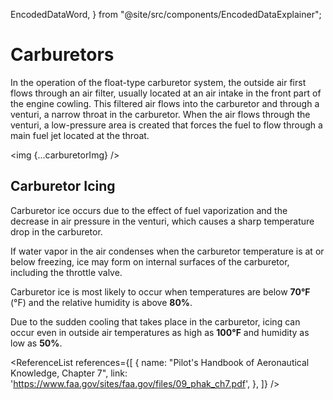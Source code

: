   EncodedDataWord,
} from "@site/src/components/EncodedDataExplainer";

# Carburetors

In the operation of the float-type carburetor system, the outside air first
flows through an air filter, usually located at an air intake in the front part
of the engine cowling. This filtered air flows into the carburetor and through a
venturi, a narrow throat in the carburetor. When the air flows through the
venturi, a low-pressure area is created that forces the fuel to flow through a
main fuel jet located at the throat.

<img {...carburetorImg} />

## Carburetor Icing

Carburetor ice occurs due to the effect of fuel vaporization and the decrease in
air pressure in the venturi, which causes a sharp temperature drop in the
carburetor.

If water vapor in the air condenses when the carburetor temperature is at or
below freezing, ice may form on internal surfaces of the carburetor, including
the throttle valve.

Carburetor ice is most likely to occur when temperatures are below **70&deg;F**
(°F) and the relative humidity is above **80%**.

Due to the sudden cooling that takes place in the carburetor, icing can occur
even in outside air temperatures as high as **100&deg;F** and humidity as low as
**50%**.

<ReferenceList references={[
  {
    name: "Pilot's Handbook of Aeronautical Knowledge, Chapter 7",
    link: 'https://www.faa.gov/sites/faa.gov/files/09_phak_ch7.pdf',
  },
]} />
